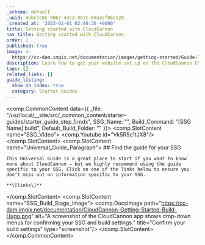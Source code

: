 ```yaml
---
_schema: default
_uuid: 0ebc7c8e-9062-43c3-9b2c-69a32f86e120
_created_at: '2023-02-01 02:40:30 +0000'
title: Getting started with CloudCannon
nav_title: Getting started with CloudCannon
order: 1
published: true
image: >-
  https://cc-dam.imgix.net/documentation/images/getting-started/Guide-Thumbnails/CloudCannon-Getting-Started-Thumbnail-Universal.png
description: Learn how to get your website set up on the CloudCannon CMS.
tags: []
related_links: []
guide_listing:
  show_on_index: true
  category: Starter Guides
---
```

<comp.CommonContent data={{ _file: "/usr/local/__site/src/_common_content/starter-guides/starter_guide_step_1.mdx", SSG_Name: "", Build_Command: "[SSG Name] build", Default_Build_Folder: "" }}>
  <comp.SlotContent name="SSG_Video">
    <comp.Youtube id="Vk5R5c1tJX8"/>
  </comp.SlotContent> <comp.SlotContent name="Universal_Guide_Paragraph">
    ## Find the guide for your SSG

    This Universal Guide is a great place to start if you want to know more about CloudCannon — but we highly recommend using the guide specific to your SSG. Click on one of the links below to ensure you don’t miss out on information specific to your SSG.

    **\[links\]**
  </comp.SlotContent> <comp.SlotContent name="SSG_Build_Stage_Image">
    <comp.DocsImage path="https://cc-dam.imgix.net/documentation/CloudCannon-Getting-Started-Build-Hugo.png" alt="A screenshot of the CloudCannon app shows drop-down menus for confirming your SSG and build settings." title="Confirm your build settings" type="screenshot"/>
  </comp.SlotContent>
</comp.CommonContent>
